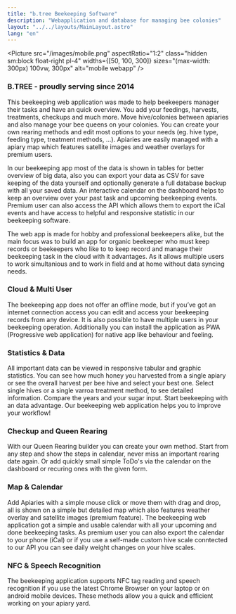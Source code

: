 ```yaml
---
title: "b.tree Beekeeping Software"
description: "Webapplication and database for managing bee colonies"
layout: "../../layouts/MainLayout.astro"
lang: "en"
---
```



<Picture
  src="/images/mobile.png"
  aspectRatio="1:2"
  class="hidden sm:block float-right pl-4"
  widths={[50, 100, 300]}
  sizes="(max-width: 300px) 100vw, 300px"
  alt="mobile webapp"
/>

### B.TREE - proudly serving since 2014

This beekeeping web application was made to help beekeepers manager their tasks and have an quick overview. You add your feedings, harvests, treatments, checkups and much more. Move hive/colonies between apiaries and also manage your bee queens on your colonies. You can create your own rearing methods and edit most options to your needs (eg. hive type, feeding type, treatment methods, ...). Apiaries are easily managed with a apiary map which features satellite images and weather overlays for premium users.

In our beekeeping app most of the data is shown in tables for better overview of big data, also you can export your data as CSV for save keeping of the data yourself and optionally generate a full database backup with all your saved data. An interactive calendar on the dashboard helps to keep an overview over your past task and upcoming beekeeping events. Premium user can also access the API which allows them to export the iCal events and have access to helpful and responsive statistic in our beekeeping software.

The web app is made for hobby and professional beekeepers alike, but the main focus was to build an app for organic beekeeper who must keep records or beekeepers who like to to keep record and manage their beekeeping task in the cloud with it advantages. As it allows multiple users to work simultanious and to work in field and at home without data syncing needs.

<section class="hero container max-w-screen-lg mx-auto flex">
  <Picture
    src="/images/map.png"
    aspectRatio="2:1"
    class="mx-auto"
    widths={[200, 400, 600]}
    sizes="(max-width: 600px) 100vw, 800px"
    alt="apiary map"
  />
</section>

### Cloud & Multi User

The beekeeping app does not offer an offline mode, but if you’ve got an internet connection access you can edit and access your beekeeping records from any device. It is also possible to have multiple users in your beekeeping operation. Additionally you can install the application as PWA (Progressive web application) for native app like behaviour and feeling.

<section class="hero container max-w-screen-lg mx-auto flex">
  <Picture
    src="/images/company.png"
    aspectRatio="2:1"
    class="mx-auto"
    widths={[200, 400, 600]}
    sizes="(max-width: 600px) 100vw, 800px"
    alt="company settings"
  />
</section>

### Statistics & Data

All important data can be viewed in responsive tabular and graphic statistics. You can see how much honey you harvested from a single apiary or see the overall harvest per bee hive and select your best one. Select single hives or a single varroa treatment method, to see detailed information. Compare the years and your sugar input. Start beekeeping with an data advantage. Our beekeeping web application helps you to improve your workflow!

<section class="hero container max-w-screen-lg mx-auto flex">
  <Picture
    src="/images/statistic.png"
    aspectRatio="2:1"
    class="mx-auto"
    widths={[200, 400, 600]}
    sizes="(max-width: 600px) 100vw, 800px"
    alt="statistics"
  />
</section>

### Checkup and Queen Rearing

With our Queen Rearing builder you can create your own method. Start from any step and show the steps in calendar, never miss an important rearing date again. Or add quickly small simple ToDo's via the calendar on the dashboard or recuring ones with the given form.

<section class="hero container max-w-screen-lg mx-auto flex">
  <Picture
    src="/images/queen_rearing.png"
    aspectRatio="4:1"
    class="mx-auto"
    widths={[200, 400, 600]}
    sizes="(max-width: 600px) 100vw, 800px"
    alt="Queen Rearing Steps"
  />
</section>

### Map & Calendar

Add Apiaries with a simple mouse click or move them with drag and drop, all is shown on a simple but detailed map which also features weather overlay and satellite images (premium feature). The beekeeping web application got a simple and usable calendar with all your upcoming and done beekeeping tasks. As premium user you can also export the calendar to your phone (iCal) or if you use a self-made custom hive scale conntected to our API you can see daily weight changes on your hive scales.

<section class="hero container max-w-screen-lg mx-auto flex">
  <Picture
    src="/images/calendar.png"
    aspectRatio="2:1"
    class="mx-auto"
    widths={[200, 400, 600]}
    sizes="(max-width: 600px) 100vw, 800px"
    alt="Kalender"
  />
</section>

### NFC & Speech Recognition

The beekeeping application supports NFC tag reading and speech recognition if you use the latest Chrome Browser on your laptop or on android mobile devices. These methods allow you a quick and efficient working on your apiary yard.

<section class="hero container max-w-screen-lg mx-auto flex">
  <Picture
    src="/images/nfc_export.png"
    aspectRatio="1:1"
    class="mx-auto"
    widths={[200, 400, 600]}
    sizes="(max-width: 600px) 100vw, 800px"
    alt="NFC"
  />
</section>
